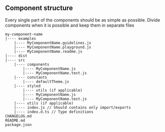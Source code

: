 
<Meta title="Community/Guidelines/Component structure" />

## Component structure

Every single part of the components should be as simple as possible.
Divide components when it is possible and keep them in separate files

```
my-component-name
|---- examples
    |---- MyComponentName.guidelines.js
    |---- MyComponentName.playground.js
    |---- MyComponentName.readme.js
|---- dist
|---- src
    |---- components
        |---- MyComponentName.js
        |---- MyComponentName.test.js
    |---- constants
        |---- defaultTheme.js
    |---- styled
        |---- utils (if applicable)
        |---- MyComponentName.js
        |---- MyComponentName.test.js
    |---- utils (if applicable)
    |---- index.js // Should contains only import/exports
    |---- index.d.ts // Type definitions
CHANGELOG.md
README.md
package.json
```
